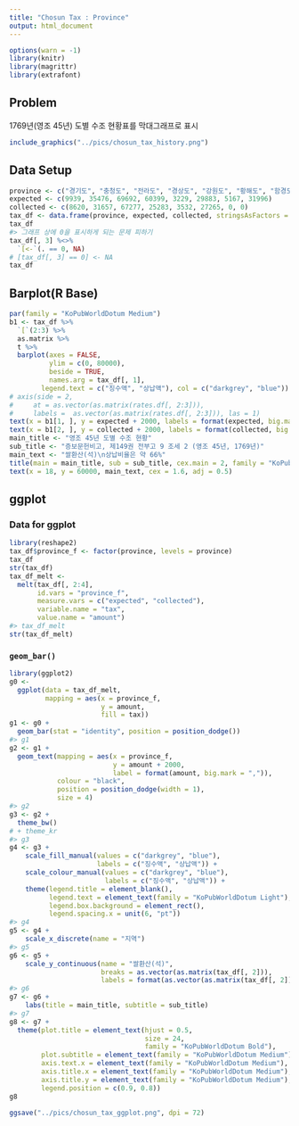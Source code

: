 ```yaml
---
title: "Chosun Tax : Province"
output: html_document
---
```


```r
options(warn = -1)
library(knitr)
library(magrittr)
library(extrafont)
```

## Problem

1769년(영조 45년) 도별 수조 현황표를 막대그래프로 표시

```r
include_graphics("../pics/chosun_tax_history.png")
```

<P style = "page-break-before:always">

## Data Setup

```r
province <- c("경기도", "충청도", "전라도", "경상도", "강원도", "황해도", "함경도", "평안도")
expected <- c(9939, 35476, 69692, 60399, 3229, 29883, 5167, 31996)
collected <- c(8620, 31657, 67277, 25283, 3532, 27265, 0, 0)
tax_df <- data.frame(province, expected, collected, stringsAsFactors = FALSE)
tax_df
#> 그래프 상에 0을 표시하게 되는 문제 피하기
tax_df[, 3] %<>%
  `[<-`(. == 0, NA)
# [tax_df[, 3] == 0] <- NA
tax_df 
```

<P style = "page-break-before:always">

## Barplot(R Base)

```r
par(family = "KoPubWorldDotum Medium")
b1 <- tax_df %>%
  `[`(2:3) %>%
  as.matrix %>%
  t %>%
  barplot(axes = FALSE, 
          ylim = c(0, 80000), 
          beside = TRUE, 
          names.arg = tax_df[, 1], 
        legend.text = c("징수액", "상납액"), col = c("darkgrey", "blue"))
# axis(side = 2, 
#     at = as.vector(as.matrix(rates.df[, 2:3])), 
#     labels =  as.vector(as.matrix(rates.df[, 2:3])), las = 1)
text(x = b1[1, ], y = expected + 2000, labels = format(expected, big.mark = ","), col = "black")
text(x = b1[2, ], y = collected + 2000, labels = format(collected, big.mark = ","), col = "black")
main_title <- "영조 45년 도별 수조 현황"
sub_title <- "증보문헌비고, 제149권 전부고 9 조세 2 (영조 45년, 1769년)"
main_text <- "쌀환산(석)\n상납비율은 약 66%"
title(main = main_title, sub = sub_title, cex.main = 2, family = "KoPubWorldDotum Bold")
text(x = 18, y = 60000, main_text, cex = 1.6, adj = 0.5)
```

<P style = "page-break-before:always">

## ggplot

### Data for ggplot

```r
library(reshape2)
tax_df$province_f <- factor(province, levels = province)
tax_df
str(tax_df)
tax_df_melt <- 
  melt(tax_df[, 2:4], 
       id.vars = "province_f", 
       measure.vars = c("expected", "collected"), 
       variable.name = "tax", 
       value.name = "amount")
#> tax_df_melt
str(tax_df_melt)
```

<P style = "page-break-before:always">

### `geom_bar()`

```r
library(ggplot2)
g0 <- 
  ggplot(data = tax_df_melt, 
         mapping = aes(x = province_f, 
                       y = amount, 
                       fill = tax)) 
g1 <- g0 + 
  geom_bar(stat = "identity", position = position_dodge()) 
#> g1
g2 <- g1 +
  geom_text(mapping = aes(x = province_f, 
                          y = amount + 2000, 
                          label = format(amount, big.mark = ",")), 
            colour = "black",
            position = position_dodge(width = 1), 
            size = 4)
#> g2
g3 <- g2 +
  theme_bw() 
# + theme_kr
#> g3
g4 <- g3 + 
    scale_fill_manual(values = c("darkgrey", "blue"), 
                      labels = c("징수액", "상납액")) +
    scale_colour_manual(values = c("darkgrey", "blue"), 
                        labels = c("징수액", "상납액")) + 
    theme(legend.title = element_blank(), 
          legend.text = element_text(family = "KoPubWorldDotum Light"),
          legend.box.background = element_rect(), 
          legend.spacing.x = unit(6, "pt"))
#> g4
g5 <- g4 + 
    scale_x_discrete(name = "지역")
#> g5
g6 <- g5 +
    scale_y_continuous(name = "쌀환산(석)", 
                       breaks = as.vector(as.matrix(tax_df[, 2])), 
                       labels = format(as.vector(as.matrix(tax_df[, 2])), big.mark = ","))
#> g6
g7 <- g6 +
    labs(title = main_title, subtitle = sub_title)
#> g7
g8 <- g7 +
  theme(plot.title = element_text(hjust = 0.5, 
                                  size = 24, 
                                  family = "KoPubWorldDotum Bold"), 
        plot.subtitle = element_text(family = "KoPubWorldDotum Medium"),
        axis.text.x = element_text(family = "KoPubWorldDotum Medium"),
        axis.title.x = element_text(family = "KoPubWorldDotum Medium"),
        axis.title.y = element_text(family = "KoPubWorldDotum Medium"),
        legend.position = c(0.9, 0.8))
g8
```

```r
ggsave("../pics/chosun_tax_ggplot.png", dpi = 72)
```

